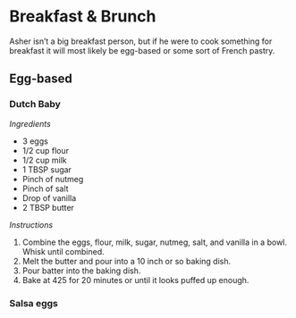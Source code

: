 # Breakfast & Brunch {-}

Asher isn't a big breakfast person, but if he were to cook something for breakfast it will most likely be egg-based or some sort of French pastry.

## Egg-based {-}
### Dutch Baby {-}

*Ingredients*

* 3 eggs
* 1/2 cup flour
* 1/2 cup milk
* 1 TBSP sugar
* Pinch of nutmeg
* Pinch of salt
* Drop of vanilla
* 2 TBSP butter

*Instructions*

1. Combine the eggs, flour, milk, sugar, nutmeg, salt, and vanilla in a bowl. Whisk until combined. 
2. Melt the butter and pour into a 10 inch or so baking dish.
3. Pour batter into the baking dish.
4. Bake at 425 for 20 minutes or until it looks puffed up enough.

### Salsa eggs {-}
